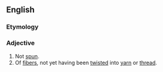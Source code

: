 ==English==

===Etymology===
{{prefix|un|spun|lang=en}}

===Adjective===
{{en-adj|-}}

# Not [[spun]].
# Of [[fibers]], not yet having been [[twisted]] into [[yarn]] or [[thread]].
